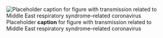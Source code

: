 ![Placeholder __caption__ for figure with transmission related to Middle East respiratory syndrome–related coronavirus](/img/placeholder.jpg)